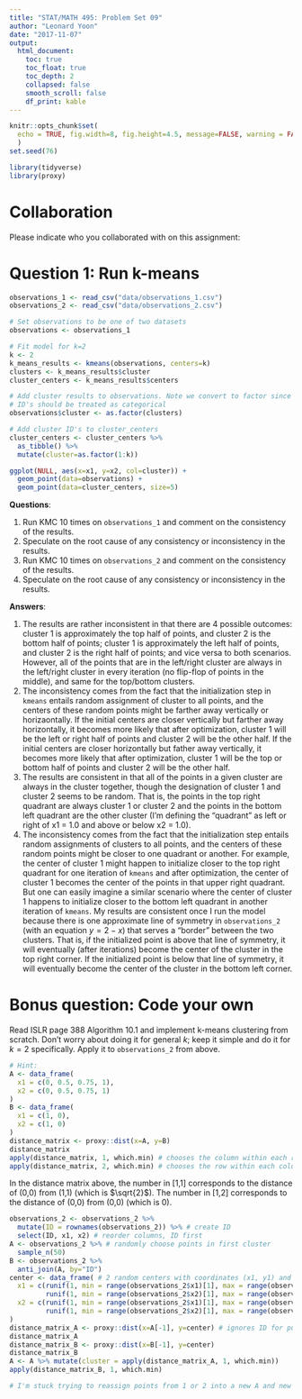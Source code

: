 ```yaml
---
title: "STAT/MATH 495: Problem Set 09"
author: "Leonard Yoon"
date: "2017-11-07"
output:
  html_document:
    toc: true
    toc_float: true
    toc_depth: 2
    collapsed: false
    smooth_scroll: false
    df_print: kable
---
```


```r
knitr::opts_chunk$set(
  echo = TRUE, fig.width=8, fig.height=4.5, message=FALSE, warning = FALSE
  )
set.seed(76)

library(tidyverse)
library(proxy)
```



# Collaboration

Please indicate who you collaborated with on this assignment: 



# Question 1: Run k-means

```r
observations_1 <- read_csv("data/observations_1.csv")
observations_2 <- read_csv("data/observations_2.csv")

# Set observations to be one of two datasets
observations <- observations_1

# Fit model for k=2
k <- 2
k_means_results <- kmeans(observations, centers=k)
clusters <- k_means_results$cluster
cluster_centers <- k_means_results$centers

# Add cluster results to observations. Note we convert to factor since cluster
# ID's should be treated as categorical
observations$cluster <- as.factor(clusters)

# Add cluster ID's to cluster_centers
cluster_centers <- cluster_centers %>% 
  as_tibble() %>% 
  mutate(cluster=as.factor(1:k))

ggplot(NULL, aes(x=x1, y=x2, col=cluster)) +
  geom_point(data=observations) +
  geom_point(data=cluster_centers, size=5)
```

**Questions**:

1. Run KMC 10 times on `observations_1` and comment on the consistency of the
results.
1. Speculate on the root cause of any consistency or inconsistency in the
results.
1. Run KMC 10 times on `observations_2` and comment on the consistency of the
results.
1. Speculate on the root cause of any consistency or inconsistency in the
results.

**Answers**:

1. The results are rather inconsistent in that there are 4 possible outcomes: cluster 1 is approximately the top half of points, and cluster 2 is the bottom half of points; cluster 1 is approximately the left half of points, and cluster 2 is the right half of points; and vice versa to both scenarios. However, all of the points that are in the left/right cluster are always in the left/right cluster in every iteration (no flip-flop of points in the middle), and same for the top/bottom clusters.
1. The inconsistency comes from the fact that the initialization step in `kmeans` entails random assignment of cluster to all points, and the centers of these random points might be farther away vertically or horizaontally. If the initial centers are closer vertically but farther away horizontally, it becomes more likely that after optimization, cluster 1 will be the left or right half of points and cluster 2 will be the other half. If the initial centers are closer horizontally but father away vertically, it becomes more likely that after optimization, cluster 1 will be the top or bottom half of points and cluster 2 will be the other half.
1. The results are consistent in that all of the points in a given cluster are always in the cluster together, though the designation of cluster 1 and cluster 2 seems to be random. That is, the points in the top right quadrant are always cluster 1 or cluster 2 and the points in the bottom left quadrant are the other cluster (I'm defining the "quadrant" as left or right of x1 = 1.0 and above or below x2 = 1.0).
1. The inconsistency comes from the fact that the initialization step entails random assignments of clusters to all points, and the centers of these random points might be closer to one quadrant or another. For example, the center of cluster 1 might happen to initialize closer to the top right quadrant for one iteration of `kmeans` and after optimization, the center of cluster 1 becomes the center of the points in that upper right quadrant. But one can easily imagine a similar scenario where the center of cluster 1 happens to initialize closer to the bottom left quadrant in another iteration of `kmeans`. My results are consistent once I run the model because there is one approximate line of symmetry in `observations_2` (with an equation $y = 2 - x$) that serves a "border" between the two clusters. That is, if the initialized point is above that line of symmetry, it will eventually (after iterations) become the center of the cluster in the top right corner. If the initialized point is below that line of symmetry, it will eventually become the center of the cluster in the bottom left corner.



# Bonus question: Code your own

Read ISLR page 388 Algorithm 10.1 and implement k-means clustering from scratch.
Don't worry about doing it for general $k$; keep it simple and do it for $k=2$
specifically. Apply it to `observations_2` from above.

```r
# Hint:
A <- data_frame(
  x1 = c(0, 0.5, 0.75, 1),
  x2 = c(0, 0.5, 0.75, 1)
)
B <- data_frame(
  x1 = c(1, 0),
  x2 = c(1, 0)
)
distance_matrix <- proxy::dist(x=A, y=B)
distance_matrix
apply(distance_matrix, 1, which.min) # chooses the column within each row containing the min
apply(distance_matrix, 2, which.min) # chooses the row within each column containing the min
```

In the distance matrix above, the number in [1,1] corresponds to the distance of (0,0) from (1,1) (which is $\sqrt{2}$). The number in [1,2] corresponds to the distance of (0,0) from (0,0) (which is 0).

```r
observations_2 <- observations_2 %>% 
  mutate(ID = rownames(observations_2)) %>% # create ID
  select(ID, x1, x2) # reorder columns, ID first
A <- observations_2 %>% # randomly choose points in first cluster
  sample_n(50)
B <- observations_2 %>% 
  anti_join(A, by="ID")
center <- data_frame( # 2 random centers with coordinates (x1, y1) and (x2, y2)
  x1 = c(runif(1, min = range(observations_2$x1)[1], max = range(observations_2$x1)[2]), # x1
         runif(1, min = range(observations_2$x2)[1], max = range(observations_2$x2)[2])), # x2
  x2 = c(runif(1, min = range(observations_2$x1)[1], max = range(observations_2$x1)[2]), # y1
         runif(1, min = range(observations_2$x2)[1], max = range(observations_2$x2)[2])) # y2
)
distance_matrix_A <- proxy::dist(x=A[-1], y=center) # ignores ID for purposes of calculating distance
distance_matrix_A
distance_matrix_B <- proxy::dist(x=B[-1], y=center)
distance_matrix_B
A <- A %>% mutate(cluster = apply(distance_matrix_A, 1, which.min))
apply(distance_matrix_B, 1, which.min)

# I'm stuck trying to reassign points from 1 or 2 into a new A and new B
```
